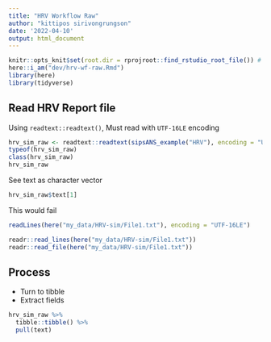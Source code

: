 ```yaml
---
title: "HRV Workflow Raw"
author: "kittipos sirivongrungson"
date: '2022-04-10'
output: html_document
---
```


```r
knitr::opts_knit$set(root.dir = rprojroot::find_rstudio_root_file()) # Set WD to Root
here::i_am("dev/hrv-wf-raw.Rmd")
library(here)
library(tidyverse)
```




## Read HRV Report file

Using `readtext::readtext()`, Must read with `UTF-16LE` encoding

```r
hrv_sim_raw <- readtext::readtext(sipsANS_example("HRV"), encoding = "UTF-16LE")
typeof(hrv_sim_raw)
class(hrv_sim_raw)
hrv_sim_raw
```

See text as character vector

```r
hrv_sim_raw$text[1]
```


This would fail

```r
readLines(here("my_data/HRV-sim/File1.txt"), encoding = "UTF-16LE")

readr::read_lines(here("my_data/HRV-sim/File1.txt"))
readr::read_file(here("my_data/HRV-sim/File1.txt"))
```


## Process

- Turn to tibble
- Extract fields

```r
hrv_sim_raw %>% 
  tibble::tibble() %>% 
  pull(text)
```

